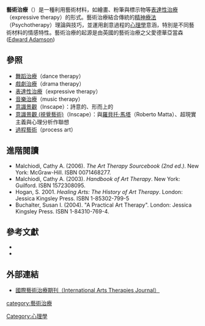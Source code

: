 {{psychology}}
{{medical}}
'''藝術治療'''（{{lang-en|Art therapy}}）是一種利用藝術材料，如繪畫、粉筆與標示物等[[表達性治療|表達性治療]]（expressive therapy）的形式。藝術治療結合傳統的[[精神療法|精神療法]]（Psychotherapy）理論與技巧，並運用創意過程的[[心理學|心理學]]意涵，特別是不同藝術材料的情感特性。藝術治療的起源是由英國的藝術治療之父愛德華亞當森([[Edward_Adamson|Edward Adamson]])

==參照==
*[[舞蹈治療|舞蹈治療]]（dance therapy）
*[[戲劇治療|戲劇治療]]（drama therapy）
*[[表達性治療|表達性治療]]（expressive therapy）
*[[音樂治療|音樂治療]]（music therapy）
*[[意識景觀|意識景觀]]（Inscape）：詩意的、形而上的
*[[意識景觀_(視覺藝術)|意識景觀 (視覺藝術)]]（Inscape）：與[[羅貝托·馬塔|羅貝托·馬塔]]（Roberto Matta）、超現實主義與心理分析作聯想
*[[過程藝術|過程藝術]]（process art）

== 進階閱讀 ==
*Malchiodi, Cathy A. (2006). ''The Art Therapy Sourcebook (2nd ed.)''. New York:  McGraw-Hill.  ISBN 0071468277.
*Malchiodi, Cathy A. (2003). ''Handbook of Art Therapy''. New York: Guilford. ISBN 1572308095.
*Hogan, S. 2001. ''Healing Arts: The History of Art Therapy''. London: Jessica Kingsley Press. ISBN 1-85302-799-5
*Buchalter, Susan I. (2004). "A Practical Art Therapy". London: Jessica Kingsley Press. ISBN 1-84310-769-4.

==參考文獻==
<div class="references-small">
<references />
</div>
*{{cite book
 | last = Killick | first = Katherine | authorlink = 
 | coauthors = Schaverien, Joy | year = 1997
 | title = Art, Psychotherapy and Psychosis | publisher = Routledge
 | location = London and New York | id = ISBN 0-415-13841-8}}
*{{cite journal  | last = Schaverien | first = Joy | title = Art within analysis: scapegoat, transference and transformation  | journal = Journal of Analytical Psychology  | volume = 44
 | issue = 4 | pages = 479-510
 | url = http://www.ncbi.nlm.nih.gov/entrez/query.fcgi?cmd=Retrieve&db=PubMed&list_uids=10651547&dopt=Abstract}}

==外部連結==
*{{en icon}}[https://web.archive.org/web/20080323192559/http://www.derby.ac.uk/v-art/journal/journal.asp 國際藝術治療期刊（International Arts Therapies Journal）]

{{Psych-stub}}
{{Authority control}}
[[Category:心理學|Category:心理學]]
[[category:藝術治療|category:藝術治療]]